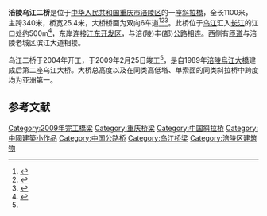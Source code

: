 {{Infobox bridge
| bridge_name      = 涪陵乌江二桥
| image            = Fuling Wujiang Bridge-1.jpg
| image_size       = 
| alt              =
| caption          =
| official_name    =
| other_name       = 
| carries          = {{中国省道名|103|P=重庆}}
| crosses          = [[乌江|乌江]]
| locale           = {{CHN}}[[重庆市|重庆市]][[涪陵区|涪陵区]]
| owner            =
| maint            =
| id               =
| architect        =
| designer         = 
| engineering      =
| design           = [[斜拉橋|斜拉橋]]
| material         = 钢混凝土
| length           = 1300米
| width            = 25.5米
| height           = 178.4米（总高）
| mainspan         = 340米
| spans            =
| pierswater       =
| load             =
| clearance        =
| below            =
| life             =
| builder          = 中铁八局
| fabricator       =
| begin            = 2004年
| complete         = 2009年 
| cost             = 2.6亿人民币
| open             = 
| inaugurated      =
| toll             =
| traffic          =
| preceded         = [[涪陵烏江大橋|涪陵烏江大橋]]
| followed         = 乌江汇入长江口
| heritage         =
| collapsed        =
| closed           =
| replaces         =
| lat              = 29.711111
| long             = 107.402083
| map_type         = 
| extra            = 
}}
'''涪陵乌江二桥'''是位于[[中华人民共和国|中华人民共和国]][[重庆市|重庆市]][[涪陵区|涪陵区]]的一座[[斜拉橋|斜拉橋]]，全长1100米，主跨340米，桥宽25.4米，大桥桥面为双向6车道<ref>{{cite news|author1=冉启虎|title=涪陵乌江二桥 明天通车|url=http://www.cqwb.com.cn/cqwb/html/2009-09/24/content_174207.htm|accessdate=2015-09-28|agency=重庆晚报|date=2009-09-24|deadurl=yes|archiveurl=https://web.archive.org/web/20150929113405/http://www.cqwb.com.cn/cqwb/html/2009-09/24/content_174207.htm|archivedate=2015-09-29}}</ref><ref name="one">{{cite news|author1=蒋艳|title=涪陵两座跨江大桥昨日通车|url=http://cqcbepaper.cqnews.net/cqcb/html/2009-09/26/content_989576.htm|accessdate=2015-09-28|agency=重庆晨报|publisher=华龙网|date=2009-09-26|deadurl=yes|archiveurl=https://web.archive.org/web/20150928224217/http://cqcbepaper.cqnews.net/cqcb/html/2009-09/26/content_989576.htm|archivedate=2015-09-28}}</ref><ref>{{cite web|title=重庆：涪陵乌江二桥昨正式合拢|url=http://www.chinahighway.com/news/2007/224285.php|website=中国1公路网|accessdate=2015-09-28|archive-date=2016-03-04|archive-url=https://web.archive.org/web/20160304133221/http://www.chinahighway.com/news/2007/224285.php|dead-url=no}}</ref>。此桥位于[[乌江|乌江]]汇入[[长江|长江]]的江口处约500m<ref>{{cite web|title=重庆市桥梁情况简介|url=http://www.cqrb.cn/caijing/chanjingredian/2015-08-10/396998.html|website=重庆日报网|accessdate=2015-09-28|deadurl=yes|archiveurl=https://web.archive.org/web/20150929052037/http://www.cqrb.cn/caijing/chanjingredian/2015-08-10/396998.html|archivedate=2015年9月29日|df=}}</ref>，东岸连接[[江东开发区|江东开发区]]，与涪(陵)丰(都)公路相连。西侧有[[匝道|匝道]]与涪陵老城区滨江大道相接。

乌江二桥于2004年开工，于2009年2月25日竣工<ref name="one"/>，是自1989年[[涪陵烏江大橋|涪陵烏江大橋]]建成后第二座乌江大桥。大桥总高度以及在同类高低塔、单索面的同类斜拉桥中跨度均为亚洲第一。

== 参考文献 ==
{{Reflist}}

{{重慶橋樑}}

{{DEFAULTSORT:F}}
[[Category:2009年完工橋梁|Category:2009年完工橋梁]]
[[Category:重庆桥梁|Category:重庆桥梁]]
[[Category:中国斜拉桥|Category:中国斜拉桥]]
[[Category:中國建築小作品|Category:中國建築小作品]]
[[Category:中国公路桥|Category:中国公路桥]]
[[Category:乌江桥梁|Category:乌江桥梁]]
[[Category:涪陵区建筑物|Category:涪陵区建筑物]]